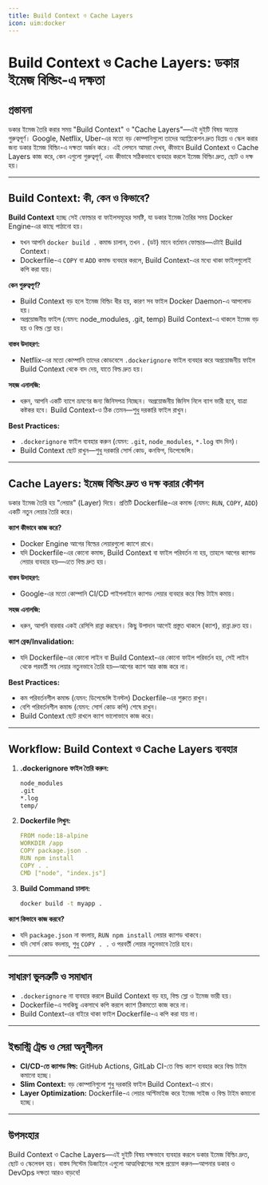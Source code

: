 ```yaml
---
title: Build Context ও Cache Layers
icon: uim:docker
---
```


# Build Context ও Cache Layers: ডকার ইমেজ বিল্ডিং-এ দক্ষতা

## প্রস্তাবনা

ডকার ইমেজ তৈরি করার সময় "Build Context" ও "Cache Layers"—এই দুইটি বিষয় অত্যন্ত গুরুত্বপূর্ণ। Google, Netflix, Uber-এর মতো বড় কোম্পানিগুলো তাদের অ্যাপ্লিকেশন দ্রুত ডিপ্লয় ও স্কেল করার জন্য ডকার ইমেজ বিল্ডিং-এ দক্ষতা অর্জন করে। এই লেসনে আমরা দেখব, কীভাবে Build Context ও Cache Layers কাজ করে, কেন এগুলো গুরুত্বপূর্ণ, এবং কীভাবে সঠিকভাবে ব্যবহার করলে ইমেজ বিল্ডিং দ্রুত, ছোট ও দক্ষ হয়।

---

## Build Context: কী, কেন ও কিভাবে?

**Build Context** হচ্ছে সেই ফোল্ডার বা ফাইলসমূহের সমষ্টি, যা ডকার ইমেজ তৈরির সময় Docker Engine-এর কাছে পাঠানো হয়।

- যখন আপনি `docker build .` কমান্ড চালান, তখন `.` (ডট) মানে বর্তমান ফোল্ডার—এটাই Build Context।
- Dockerfile-এ `COPY` বা `ADD` কমান্ড ব্যবহার করলে, Build Context-এর মধ্যে থাকা ফাইলগুলোই কপি করা যায়।

**কেন গুরুত্বপূর্ণ?**
- Build Context বড় হলে ইমেজ বিল্ডিং ধীর হয়, কারণ সব ফাইল Docker Daemon-এ আপলোড হয়।
- অপ্রয়োজনীয় ফাইল (যেমন: node_modules, .git, temp) Build Context-এ থাকলে ইমেজ বড় হয় ও বিল্ড স্লো হয়।

**বাস্তব উদাহরণ:**
- Netflix-এর মতো কোম্পানি তাদের কোডবেসে `.dockerignore` ফাইল ব্যবহার করে অপ্রয়োজনীয় ফাইল Build Context থেকে বাদ দেয়, যাতে বিল্ড দ্রুত হয়।

**সহজ এনালজি:**
- ধরুন, আপনি একটি ব্যাগে ভ্রমণের জন্য জিনিসপত্র নিচ্ছেন। অপ্রয়োজনীয় জিনিস নিলে ব্যাগ ভারী হবে, যাত্রা কষ্টকর হবে। Build Context-ও ঠিক তেমন—শুধু দরকারি ফাইল রাখুন।

**Best Practices:**
- `.dockerignore` ফাইল ব্যবহার করুন (যেমন: `.git`, `node_modules`, `*.log` বাদ দিন)।
- Build Context ছোট রাখুন—শুধু দরকারি সোর্স কোড, কনফিগ, ডিপেন্ডেন্সি।

---

## Cache Layers: ইমেজ বিল্ডিং দ্রুত ও দক্ষ করার কৌশল

ডকার ইমেজ তৈরি হয় "লেয়ার" (Layer) দিয়ে। প্রতিটি Dockerfile-এর কমান্ড (যেমন: `RUN`, `COPY`, `ADD`) একটি নতুন লেয়ার তৈরি করে।

**ক্যাশ কীভাবে কাজ করে?**
- Docker Engine আগের বিল্ডের লেয়ারগুলো ক্যাশে রাখে।
- যদি Dockerfile-এর কোনো কমান্ড, Build Context বা ফাইল পরিবর্তন না হয়, তাহলে আগের ক্যাশড লেয়ার ব্যবহার হয়—এতে বিল্ড দ্রুত হয়।

**বাস্তব উদাহরণ:**
- Google-এর মতো কোম্পানি CI/CD পাইপলাইনে ক্যাশড লেয়ার ব্যবহার করে বিল্ড টাইম কমায়।

**সহজ এনালজি:**
- ধরুন, আপনি বারবার একই রেসিপি রান্না করছেন। কিছু উপাদান আগেই প্রস্তুত থাকলে (ক্যাশ), রান্না দ্রুত হয়।

**ক্যাশ ব্রেক/Invalidation:**
- যদি Dockerfile-এর কোনো লাইন বা Build Context-এর কোনো ফাইল পরিবর্তন হয়, সেই লাইন থেকে পরবর্তী সব লেয়ার নতুনভাবে তৈরি হয়—আগের ক্যাশ আর কাজ করে না।

**Best Practices:**
- কম পরিবর্তনশীল কমান্ড (যেমন: ডিপেন্ডেন্সি ইনস্টল) Dockerfile-এর শুরুতে রাখুন।
- বেশি পরিবর্তনশীল কমান্ড (যেমন: সোর্স কোড কপি) শেষে রাখুন।
- Build Context ছোট রাখলে ক্যাশ ভালোভাবে কাজ করে।

---

## Workflow: Build Context ও Cache Layers ব্যবহার

1. **.dockerignore ফাইল তৈরি করুন:**
    ```bash
    node_modules
    .git
    *.log
    temp/
    ```
2. **Dockerfile লিখুন:**
    ```yml
    FROM node:18-alpine
    WORKDIR /app
    COPY package.json .
    RUN npm install
    COPY . .
    CMD ["node", "index.js"]
    ```
3. **Build Command চালান:**
    ```bash
    docker build -t myapp .
    ```

**ক্যাশ কিভাবে কাজ করবে?**
- যদি `package.json` না বদলায়, `RUN npm install` লেয়ার ক্যাশড থাকবে।
- যদি সোর্স কোড বদলায়, শুধু `COPY . .` ও পরবর্তী লেয়ার নতুনভাবে তৈরি হবে।

---

## সাধারণ ভুলত্রুটি ও সমাধান

- `.dockerignore` না ব্যবহার করলে Build Context বড় হয়, বিল্ড স্লো ও ইমেজ ভারী হয়।
- Dockerfile-এ সবকিছু একসাথে কপি করলে ক্যাশ ঠিকমতো কাজ করে না।
- Build Context-এর বাইরে থাকা ফাইল Dockerfile-এ কপি করা যায় না।

---

## ইন্ডাস্ট্রি ট্রেন্ড ও সেরা অনুশীলন

- **CI/CD-তে ক্যাশড বিল্ড:** GitHub Actions, GitLab CI-তে বিল্ড ক্যাশ ব্যবহার করে বিল্ড টাইম কমানো হচ্ছে।
- **Slim Context:** বড় কোম্পানিগুলো শুধু দরকারি ফাইল Build Context-এ রাখে।
- **Layer Optimization:** Dockerfile-এ লেয়ার অপ্টিমাইজ করে ইমেজ সাইজ ও বিল্ড টাইম কমানো হচ্ছে।

---

## উপসংহার

Build Context ও Cache Layers—এই দুইটি বিষয় দক্ষভাবে ব্যবহার করলে ডকার ইমেজ বিল্ডিং দ্রুত, ছোট ও স্কেলেবল হয়। বাস্তব সিস্টেম ডিজাইনে এগুলো আত্মবিশ্বাসের সঙ্গে প্রয়োগ করুন—আপনার ডকার ও DevOps দক্ষতা আরও বাড়বে!
